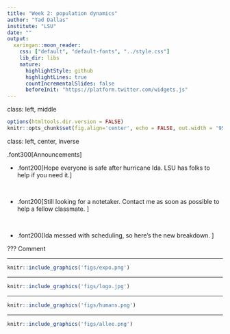 ```yaml
---
title: "Week 2: population dynamics"
author: "Tad Dallas"
institute: "LSU"
date: ""
output:
  xaringan::moon_reader:
    css: ["default", "default-fonts", "../style.css"]
    lib_dir: libs
    nature:
      highlightStyle: github
      highlightLines: true
      countIncrementalSlides: false
      beforeInit: "https://platform.twitter.com/widgets.js"
---
```

class: left, middle


```r

options(htmltools.dir.version = FALSE)
knitr::opts_chunk$set(fig.align='center', echo = FALSE, out.width = '95%')

```



class: left, center, inverse

.font300[Announcements]  

+ .font200[Hope everyone is safe after hurricane Ida. LSU has folks to help if you need it.] 

<br/>

+ .font200[Still looking for a notetaker. Contact me as soon as possible to help a fellow classmate. ]

<br/>

+ .font200[Ida messed with scheduling, so here's the new breakdown. ]





???
Comment







---

```r
knitr::include_graphics('figs/expo.png')
```



---

```r
knitr::include_graphics('figs/logo.jpg')
```




---

```r
knitr::include_graphics('figs/humans.png')
```


---

```r
knitr::include_graphics('figs/allee.png')
```







